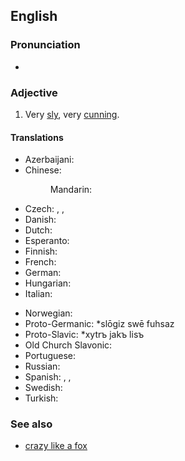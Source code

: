 ==English==

===Pronunciation===
* {{audio|En-au-sly as a fox.ogg|Audio (AU)|lang=en}}

===Adjective===
{{en-adj|-}}

# {{lb|en|simile}} Very [[sly]], very [[cunning]].

====Translations====
{{trans-top|very sly}}
* Azerbaijani: {{t|az|tülkü kimi hiyləgər}}
* Chinese:
*: Mandarin: {{t+|cmn|狡猾}}
* Czech: {{t|cs|chytrý jako liška}}, {{t|cs|liškou podšitý}}, {{t|cs|lišácký}}
* Danish: {{t|da|snu som en ræv}}
* Dutch: {{t|nl|sluw als een vos}}
* Esperanto: {{t|eo|ruza kiel vulpo}}
* Finnish: {{t|fi|viekas kuin kettu}}
* French: {{t+|fr|rusé comme un renard}}
* German: {{t|de|schlau wie ein Fuchs}}
* Hungarian: {{t|hu|ravasz, mint a róka}}
* Italian: {{t|it|furbo come una volpe}}
{{trans-mid}}
* Norwegian: {{t|no|slu som en rev}}
* Proto-Germanic: *slōgiz swē fuhsaz
* Proto-Slavic: *xytrъ jakъ lisъ
* Old Church Slavonic: {{t|cu|хꙑтръ тако лисъ|tr=xytrŭ tako lisŭ}}
* Portuguese: {{t|pt|esperto como uma raposa}}
* Russian: {{t|ru|хи́трый как лиса́}}
* Spanish: {{t|es|ser astuto como un zorro}}, {{t|es|saber latín}}, {{t+|es|saber más que los ratones colorados}}
* Swedish: {{t|sv|slug som en räv}}
* Turkish: {{t|tr|tilki gibi kurnaz}}
{{trans-bottom}}

===See also===
* [[crazy like a fox]]